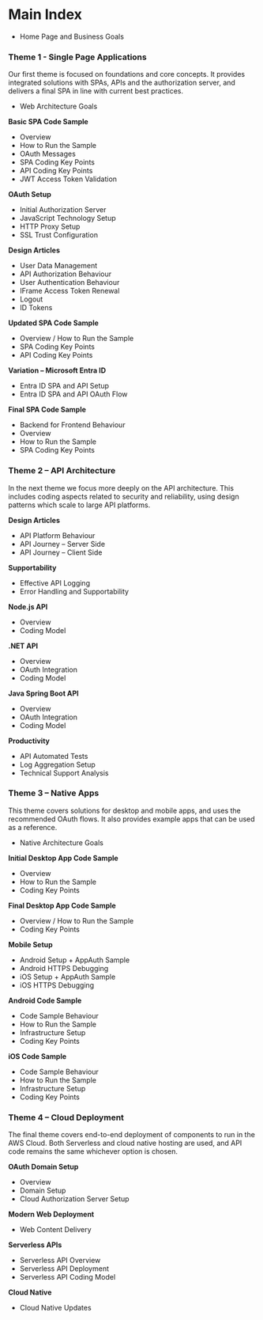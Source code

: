 # Main Index

- <Link href='/'>Home Page and Business Goals</Link>

### Theme 1 - Single Page Applications

Our first theme is focused on foundations and core concepts. It provides integrated solutions with SPAs, APIs and the authorization server, and delivers a final SPA in line with current best practices.

- <Link href='/posts/web-architecture-goals'>Web Architecture Goals</Link>

**Basic SPA Code Sample**

- <Link href='/posts/basicspa-overview'>Overview</Link>
- <Link href='/posts/basicspa-execution'>How to Run the Sample</Link>
- <Link href='/posts/basicspa-oauthworkflow'>OAuth Messages</Link>
- <Link href='/posts/basicspa-codingkeypoints'>SPA Coding Key Points</Link>
- <Link href='/posts/basicapi-codingkeypoints'>API Coding Key Points</Link>
- <Link href='/posts/jwt-access-token-validation'>JWT Access Token Validation</Link>

**OAuth Setup**

- <Link href='/posts/oauth-infrastructure-setup'>Initial Authorization Server</Link>
- <Link href='/posts/web-technology-setup'>JavaScript Technology Setup</Link>
- <Link href='/posts/http-debugging-setup'>HTTP Proxy Setup</Link>
- <Link href='/posts/developer-ssl-setup'>SSL Trust Configuration</Link>

**Design Articles**

- <Link href='/posts/user-data'>User Data Management</Link>
- <Link href='/posts/api-authorization-design'>API Authorization Behaviour</Link>
- <Link href='/posts/federated-logins'>User Authentication Behaviour</Link>
- <Link href='/posts/user-sessions-and-token-renewal'>IFrame Access Token Renewal</Link>
- <Link href='/posts/logout'>Logout</Link>
- <Link href='/posts/id-tokens'>ID Tokens</Link>

**Updated SPA Code Sample**

- <Link href='/posts/improved-spa-code-sample-overview'>Overview / How to Run the Sample</Link>
- <Link href='/posts/updated-spa-coding-key-points'>SPA Coding Key Points</Link>
- <Link href='/posts/updated-api-coding-key-points'>API Coding Key Points</Link>

**Variation – Microsoft Entra ID**

- <Link href='/posts/azure-active-directory-setup'>Entra ID SPA and API Setup</Link>
- <Link href='/posts/azure-ad-troubleshooting'>Entra ID SPA and API OAuth Flow</Link>

**Final SPA Code Sample**

- <Link href='/posts/spa-back-end-for-front-end'>Backend for Frontend Behaviour</Link>
- <Link href='/posts/final-spa-overview'>Overview</Link>
- <Link href='/posts/how-to-run-the-react-js-spa'>How to Run the Sample</Link>
- <Link href='/posts/reactjs-codingkeypoints'>SPA Coding Key Points</Link>

### Theme 2 – API Architecture

In the next theme we focus more deeply on the API architecture. This includes coding aspects related to security and reliability, using design patterns which scale to large API platforms.

**Design Articles**

- <Link href='/posts/api-platform-design'>API Platform Behaviour</Link>
- <Link href='/posts/api-journey-server-side'>API Journey – Server Side</Link>
- <Link href='/posts/api-journey-client-side'>API Journey – Client Side</Link>

**Supportability**

- <Link href='/posts/effective-api-logging'>Effective API Logging</Link>
- <Link href='/posts/error-handling-and-supportability'>Error Handling and Supportability</Link>

**Node.js API**

- <Link href='/posts/api-architecture-node'>Overview</Link>
- <Link href='/posts/final-nodeapi-coding-key-points'>Coding Model</Link>

**.NET API**

- <Link href='/posts/net-core-code-sample-overview'>Overview</Link>
- <Link href='/posts/net-core-api-oauth-integration'>OAuth Integration</Link>
- <Link href='/posts/net-core-api-coding-model'>Coding Model</Link>

**Java Spring Boot API**

- <Link href='/posts/java-spring-boot-api-overview'>Overview</Link>
- <Link href='/posts/spring-boot-api-oauth-integration'>OAuth Integration</Link>
- <Link href='/posts/spring-boot-api-coding-model'>Coding Model</Link>

**Productivity**

- <Link href='/posts/api-automated-tests'>API Automated Tests</Link>
- <Link href='/posts/log-aggregation-setup'>Log Aggregation Setup</Link>
- <Link href='/posts/api-technical-support-analysis'>Technical Support Analysis</Link>

### Theme 3 – Native Apps

This theme covers solutions for desktop and mobile apps, and uses the recommended OAuth flows. It also provides example apps that can be used as a reference.

- <Link href='/posts/native-architecture-goals'>Native Architecture Goals</Link>

**Initial Desktop App Code Sample**

- <Link href='/posts/desktop-apps-overview'>Overview</Link>
- <Link href='/posts/desktop-app-how-to-run-the-code-sample'>How to Run the Sample</Link>
- <Link href='/posts/desktop-app-coding-key-points'>Coding Key Points</Link>

**Final Desktop App Code Sample**

- <Link href='/posts/final-desktop-sample-overview'>Overview / How to Run the Sample</Link>
- <Link href='/posts/final-desktop-app-coding-key-points'>Coding Key Points</Link>

**Mobile Setup**

- <Link href='/posts/android-setup'>Android Setup + AppAuth Sample</Link>
- <Link href='/posts/android-https-debugging'>Android HTTPS Debugging</Link>
- <Link href='/posts/ios-setup'>iOS Setup + AppAuth Sample</Link>
- <Link href='/posts/ios-https-debugging'>iOS HTTPS Debugging</Link>

**Android Code Sample**

- <Link href='/posts/android-code-sample-overview'>Code Sample Behaviour</Link>
- <Link href='/posts/basicandroidapp-execution'>How to Run the Sample</Link>
- <Link href='/posts/android-infrastructure-setup'>Infrastructure Setup</Link>
- <Link href='/posts/android-coding-key-points'>Coding Key Points</Link>

**iOS Code Sample**

- <Link href='/posts/ios-code-sample-overview'>Code Sample Behaviour</Link>
- <Link href='/posts/how-to-run-the-ios-code-sample'>How to Run the Sample</Link>
- <Link href='/posts/ios-code-sample-infrastructure'>Infrastructure Setup</Link>
- <Link href='/posts/ios-code-sample-coding-key-points'>Coding Key Points</Link>

### Theme 4 – Cloud Deployment

The final theme covers end-to-end deployment of components to run in the AWS Cloud. Both Serverless and cloud native hosting are used, and API code remains the same whichever option is chosen.

**OAuth Domain Setup**

- <Link href='/posts/cloud-hosting'>Overview</Link>
- <Link href='/posts/cloud-domain-setup'>Domain Setup</Link>
- <Link href='/posts/managed-authorization-server-setup'>Cloud Authorization Server Setup</Link>

**Modern Web Deployment**

- <Link href='/posts/cdn-static-content-delivery'>Web Content Delivery</Link>

**Serverless APIs**

- <Link href='/posts/serverless-api-overview'>Serverless API Overview</Link>
- <Link href='/posts/serverless-api-deployment'>Serverless API Deployment</Link>
- <Link href='/posts/serverless-api-coding-model'>Serverless API Coding Model</Link>

**Cloud Native**

- <Link href='/posts/cloud--native-updates'>Cloud Native Updates</Link>

